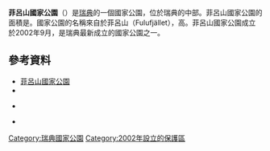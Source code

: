 {{Infobox protected area
| name = 菲呂山國家公園
| alt_name = Fulufjällets nationalpark
| iucn_category = II
| photo = Fulufjället 1.JPG
| photo_width = 288
| photo_caption = 
| location = {{SWE}}[[达拉纳省|达拉纳省]]
| nearest_city = [[艾尔夫达伦市|艾尔夫达伦市]]
| coords = {{coord|61|35|N|12|40|E|region:SE_type:landmark|display=inline,title}}
| area_km2 = 385
| area_ref = <ref name="naturvårdsverket">{{cite web | title=Fulufjället National Park | url=http://www.naturvardsverket.se/en/Enjoying-nature/Protected-areas/National-Parks/Farnebofjarden/ | publisher=[[瑞典环境保护局|Naturvårdsverket]] | access-date=26 February 2009}}</ref>
| established = 2002年
| visitation_num = 53,000
| visitation_year = 2002
| visitation_ref = <ref group=S name=p56>p. 56</ref>
| governing_body = [[瑞典环境保护局|Naturvårdsverket]]
| website = 
}}
'''菲呂山國家公園'''（{{lang-sv|Fulufjällets nationalpark}}）是[[瑞典|瑞典]]的一個國家公園，位於瑞典的中部。菲呂山國家公園的面積是{{convert|385|km2|mi2|abbr=on}}。國家公園的名稱來自於菲呂山（Fulufjället），高{{convert|1044|m|ft|abbr=on}}。菲呂山國家公園成立於2002年9月，是瑞典最新成立的國家公園之一。
== 參考資料 ==
{{Commons category|Fulufjället}}
* [http://sverigesnationalparker.se/en/choose-park---list/fulufjallet-national-park/ 菲呂山國家公園]
*{{cite book|language=sv|url=http://www.naturvardsverket.se/Documents/publikationer/620-5246-6.pdf|title=Skötselplan Fulufjällets nationalpark|author=Naturvårdsverket|year=2002|editor=Naturvårdsverket|place=Stockholm|oclc=476110174  <!-- This invalid ISBN is listed in the PDF: isbn=91-620-5246-6 --> |author-link=Naturvårdsverket}}
{{Reflist|group=S|4}}
*{{cite book |language=sv|url=http://www.naturvardsverket.se/Documents/publikationer/620-5467-8.pdf|title=Friluftsliv och turism i Fulufjället|author=Naturvårdsverket|year=2002|isbn=91-620-5467-8|editor=Naturvårdsverket|place=Stockholm|author-link=Naturvårdsverket}}
{{Reflist|group=T|4}}
* {{cite book |title=Fulufjället: national park in the mountains of Dalarna |first1=Rolf |last1=Lundqvist |place=Stockholm |editor=Naturvårdsverket |editor-link=Naturvårdsverket |year=2005 |isbn= 91-620-1239-8}}
{{Reflist|group=F|4}}
{{瑞典国家公园}}
[[Category:瑞典國家公園|Category:瑞典國家公園]]
[[Category:2002年設立的保護區|Category:2002年設立的保護區]]